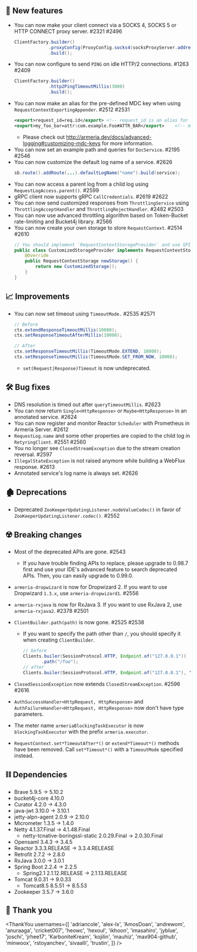 ## 🌟 New features

- You can now make your client connect via a SOCKS 4, SOCKS 5 or HTTP CONNECT proxy server. #2321 #2496
  ```java
  ClientFactory.builder()
               .proxyConfig(ProxyConfig.socks4(socksProxyServer.address()))
               .build();
  ```
- You can now configure to send `PING` on idle HTTP/2 connections. #1263 #2409
  ```java
  ClientFactory.builder()
               .http2PingTimeoutMillis(3000)
               .build();
  ```
- You can now make an alias for the pre-defined MDC key when using `RequestContextExportingAppender`. #2512 #2531
  ```xml
  <export>request_id=req.id</export> <!-- request_id is an alias for the built-in property. -->
  <export>my_foo_bar=attr:com.example.Foo#ATTR_BAR</export>    <!-- my_foo_bar is an alias. -->
  ```
  - Please check out http://armeria.dev/docs/advanced-logging#customizing-mdc-keys for more information.
- You can now set an example path and queries for `DocService`. #2195 #2546
- You can now customize the default log name of a service. #2626
  ```java
  sb.route().addRoute(...).defaultLogName("name").build(service);
  ```
- You can now access a parent log from a child log using `RequestLogAccess.parent()`. #2599
- gRPC client now supports gRPC `CallCredentials`. #2619 #2622
- You can now send customized responses from `ThrottlingService` using `ThrottlingAcceptHandler` and `ThrottlingRejectHandler`. #2482 #2503
- You can now use advanced throttling algorithm based on Token-Bucket rate-limiting and Bucket4j library. #2566
- You can now create your own storage to store `RequestContext`. #2514 #2610
  ```java
  // You should implement `RequestContextStorageProvider` and use SPI to return the `RequestContextStorage`.
  public class CustomizedStorageProvider implements RequestContextStorageProvider {
      @Override
      public RequestContextStorage newStorage() {
          return new CustomizedStorage();
      }
  }
  ```

## 📈 Improvements

- You can now set timeout using `TimeoutMode.` #2535 #2571

  ```java
  // Before
  ctx.extendResponseTimeoutMillis(10000);
  ctx.setResponseTimeoutAfterMillis(10000);

  // After
  ctx.setResponseTimeoutMillis(TimeoutMode.EXTEND, 10000);
  ctx.setResponseTimeoutMillis(TimeoutMode.SET_FROM_NOW, 10000);
  ```

  - `set(Request|Response)Timeout` is now undeprecated.

## 🛠️ Bug fixes

- DNS resolution is timed out after `queryTimeoutMillis`. #2623
- You can now return `Single<HttpResponse>` or `Maybe<HttpResponse>` in an annotated service. #2624
- You can now register and monitor Reactor `Scheduler` with Prometheus in Armeria Server. #2612
- `RequestLog.name` and some other properties are copied to the child log in `RetyringClient`. #2551 #2560
- You no longer see `ClosedStreamException` due to the stream creation reversal. #2597
- `IllegalStateException` is not raised anymore while building a WebFlux response. #2613
- Annotated service's log name is always set. #2626

## 🏚️ Deprecations

- Deprecated `ZooKeeperUpdatingListener.nodeValueCodec()` in favor of `ZooKeeperUpdatingListener.codec()`. #2552

## ☢️ Breaking changes

- Most of the deprecated APIs are gone. #2543
  - If you have trouble finding APIs to replace, please upgrade to 0.98.7 first and use your IDE's advanced feature to search deprecated APIs. Then, you can easily upgrade to 0.99.0.
- `armeria-dropwizard` is now for Dropwizard 2. If you want to use Dropwizard `1.3.x`, use `armeria-dropwizard1`. #2556
- `armeria-rxjava` is now for RxJava 3. If you want to use RxJava 2, use `armeria-rxjava2`. #2378 #2501

- `ClientBuilder.path(path)` is now gone. #2525 #2538
  - If you want to specify the path other than `/`, you should specify it when creating `ClientBuilder`.
    ```java
    // before
    Clients.builer(SessionProtocol.HTTP, Endpoint.of("127.0.0.1"))
           .path("/foo");
    // after
    Clients.builer(SessionProtocol.HTTP, Endpoint.of("127.0.0.1"), "/foo");
    ```
- `ClosedSessionException` now extends `ClosedStreamException`. #2596 #2616
- `AuthSuccessHandler<HttpRequest, HttpResponse>` and `AuthFailureHandler<HttpRequest, HttpResponse>` now don't have type parameters.
- The meter name `armeriaBlockingTaskExecutor` is now `blockingTaskExecutor` with the prefix `armeria.executor`.
- `RequestContext.set*TimeoutAfter*()` or `extend*Timeout*()` methods have been removed. Call `set*Timeout*()` with a `TimeoutMode` specified instead.

## ⛓ Dependencies

- Brave 5.9.5 -> 5.10.2
- bucket4j-core 4.10.0
- Curator 4.2.0 -> 4.3.0
- java-jwt 3.10.0 -> 3.10.1
- jetty-alpn-agent 2.0.9 -> 2.10.0
- Micrometer 1.3.5 -> 1.4.0
- Netty 4.1.37.Final -> 4.1.48.Final
  - netty-tcnative-boringssl-static 2.0.29.Final -> 2.0.30.Final
- Opensaml 3.4.3 -> 3.4.5
- Reactor 3.3.3.RELEASE -> 3.3.4.RELEASE
- Retrofit 2.7.2 -> 2.8.0
- RxJava 3.0.0 -> 3.0.1
- Spring Boot 2.2.4 -> 2.2.5
  - Spring2.1 2.1.12.RELEASE -> 2.1.13.RELEASE
- Tomcat 9.0.31 -> 9.0.33
  - Tomcat8.5 8.5.51 -> 8.5.53
- Zookeeper 3.5.7 -> 3.6.0

## 🙇 Thank you

<ThankYou
  usernames={[
    'adriancole',
    'alex-lx',
    'AmosDoan',
    'andrewom',
    'anuraaga',
    'cricket007',
    'heowc',
    'hexoul',
    'ikhoon',
    'imasahiro',
    'jyblue',
    'joschi',
    'jrhee17',
    'KarboniteKream',
    'kojilin',
    'mauhiz',
    'max904-github',
    'minwoox',
    'rstoyanchev',
    'sivaalli',
    'trustin',
  ]}
/>
